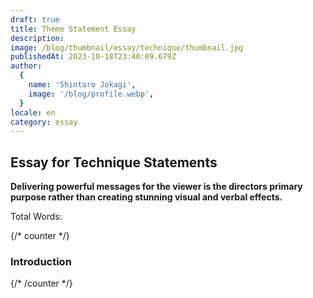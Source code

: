 ```yaml
---
draft: true
title: Theme Statement Essay
description: 
image: /blog/thumbnail/essay/technique/thumbnail.jpg
publishedAt: 2023-10-18T23:40:09.679Z
author:
  {
    name: 'Shintaro Jokagi',
    image: '/blog/profile.webp',
  }
locale: en
category: essay
---
```


## Essay for Technique Statements

**Delivering powerful messages for the viewer is the directors primary purpose rather than creating stunning visual and verbal effects.**

Total Words: <WordCounter />

{/* counter */}

### Introduction

{/* /counter */}
